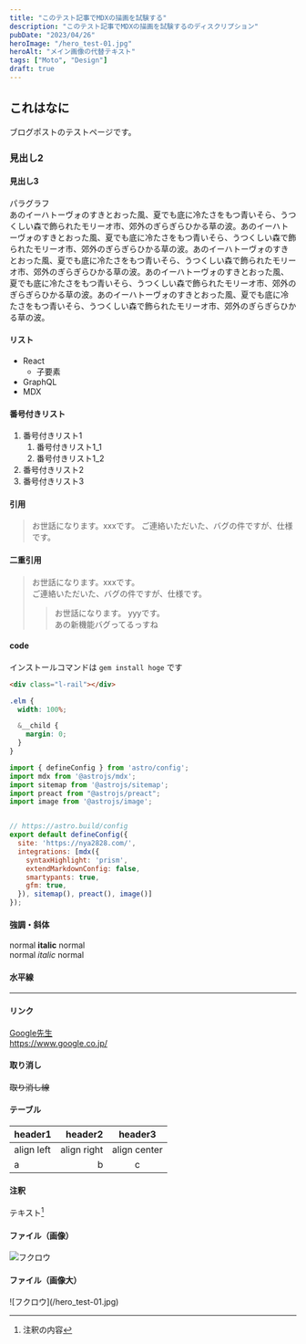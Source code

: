 ```yaml
---
title: "このテスト記事でMDXの描画を試験する"
description: "このテスト記事でMDXの描画を試験するのディスクリプション"
pubDate: "2023/04/26"
heroImage: "/hero_test-01.jpg"
heroAlt: "メイン画像の代替テキスト"
tags: ["Moto", "Design"]
draft: true
---
```


## これはなに
ブログポストのテストページです。

### 見出し2
#### 見出し3
パラグラフ  
あのイーハトーヴォのすきとおった風、夏でも底に冷たさをもつ青いそら、うつくしい森で飾られたモリーオ市、郊外のぎらぎらひかる草の波。あのイーハトーヴォのすきとおった風、夏でも底に冷たさをもつ青いそら、うつくしい森で飾られたモリーオ市、郊外のぎらぎらひかる草の波。あのイーハトーヴォのすきとおった風、夏でも底に冷たさをもつ青いそら、うつくしい森で飾られたモリーオ市、郊外のぎらぎらひかる草の波。あのイーハトーヴォのすきとおった風、夏でも底に冷たさをもつ青いそら、うつくしい森で飾られたモリーオ市、郊外のぎらぎらひかる草の波。あのイーハトーヴォのすきとおった風、夏でも底に冷たさをもつ青いそら、うつくしい森で飾られたモリーオ市、郊外のぎらぎらひかる草の波。

#### リスト
- React
  - 子要素
- GraphQL
- MDX

#### 番号付きリスト
1. 番号付きリスト1
    1. 番号付きリスト1_1
    1. 番号付きリスト1_2
1. 番号付きリスト2
1. 番号付きリスト3

#### 引用
> お世話になります。xxxです。 
> ご連絡いただいた、バグの件ですが、仕様です。

#### 二重引用
> お世話になります。xxxです。  
> ご連絡いただいた、バグの件ですが、仕様です。  
>> お世話になります。 yyyです。  
>> あの新機能バグってるっすね

#### code
インストールコマンドは `gem install hoge` です

``` html  
<div class="l-rail"></div>
```

```scss
.elm {
  width: 100%;

  &__child {
    margin: 0;
  }
}
```

```js  
import { defineConfig } from 'astro/config';
import mdx from '@astrojs/mdx';
import sitemap from '@astrojs/sitemap';
import preact from "@astrojs/preact";
import image from '@astrojs/image';


// https://astro.build/config
export default defineConfig({
  site: 'https://nya2828.com/',
  integrations: [mdx({
    syntaxHighlight: 'prism',
    extendMarkdownConfig: false,
    smartypants: true,
    gfm: true,
  }), sitemap(), preact(), image()]
});

```

#### 強調・斜体
normal **italic** normal  
normal _italic_ normal

#### 水平線
---

#### リンク
[Google先生](https://www.google.co.jp/)  
https://www.google.co.jp/

#### 取り消し
~~取り消し線~~

#### テーブル
|header1|header2|header3|
|:--|--:|:--:|
|align left|align right|align center|
|a|b|c|

#### 注釈 
テキスト[^1]  
[^1]: 注釈の内容

#### ファイル（画像）
![フクロウ](https://notepm.jp/assets/img/apple-touch-icon-120x120.png)

#### ファイル（画像大）
<div class="l-rail l-rail--full--m">
  <div class="c-image">![フクロウ](/hero_test-01.jpg)</div>
</div>